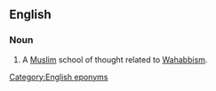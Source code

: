{{wikipedia}}
==English==

===Noun===
{{en-noun|-}}

# {{Islam}} A [[Muslim]] school of thought related to [[Wahabbism]].

[[Category:English eponyms]]